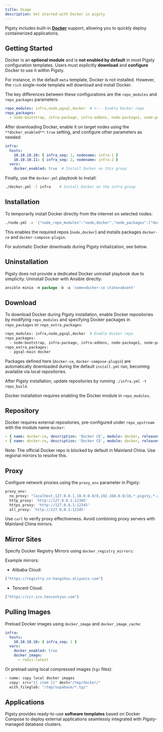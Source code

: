 ```yaml
---
title: Usage
description: Get started with Docker in pigsty
---
```



Pigsty includes built-in [**Docker**](https://www.docker.com/) support, allowing you to quickly deploy containerized applications.

## Getting Started

Docker is an **optional module** and is **not enabled by default** in most Pigsty configuration templates. Users must explicitly **download** and **configure** Docker to use it within Pigsty.

For instance, in the default `meta` template, Docker is not installed. However, the `rich` single-node template will download and install Docker.

The key differences between these configurations are the `repo_modules` and `repo_packages` parameters:

```yaml
repo_modules: infra,node,pgsql,docker  # <--- Enable Docker repo
repo_packages:
  - node-bootstrap, infra-package, infra-addons, node-package1, node-package2, pgsql-common, docker   # <--- Download Docker
```

After downloading Docker, enable it on target nodes using the `**docker_enabled**`: `true` setting, and configure other parameters as needed:

```yaml
infra:
  hosts:
    10.10.10.10: { infra_seq: 1, nodename: infra-1 }
    10.10.10.11: { infra_seq: 2, nodename: infra-2 }
  vars:
    docker_enabled: true  # Install Docker on this group
```

Finally, use the `docker.yml` playbook to install:

```bash
./docker.yml -l infra    # Install Docker on the infra group
```

## Installation

To temporarily install Docker directly from the internet on selected nodes:

```bash
./node.yml -e '{"node_repo_modules":"node,docker","node_packages":["docker-ce,docker-compose-plugin"]}' -t node_repo,node_pkg -l <select_group_ip>
```

This enables the required repos (`node,docker`) and installs packages `docker-ce` and `docker-compose-plugin`.

For automatic Docker downloads during Pigsty initialization, see below.

## Uninstallation

Pigsty does not provide a dedicated Docker uninstall playbook due to simplicity. Uninstall Docker with Ansible directly:

```go
ansible minio -m package -b -a 'name=docker-ce state=absent'
```

## Download

To download Docker during Pigsty installation, enable Docker repositories by modifying `repo_modules` and specifying Docker packages in `repo_packages` or `repo_extra_packages`:

```bash
repo_modules: infra,node,pgsql,docker  # Enable Docker repo
repo_packages:
  - node-bootstrap, infra-package, infra-addons, node-package1, node-package2, pgsql-common, docker
repo_extra_packages:
  - pgsql-main docker
```

Packages defined here (`docker-ce`, `docker-compose-plugin`) are automatically downloaded during the default `install.yml` run, becoming available via local repositories.

After Pigsty installation, update repositories by running `./infra.yml -t repo_build`.

Docker installation requires enabling the Docker module in `repo_modules`.

## Repository

Docker requires external repositories, pre-configured under `repo_upstream` with the module name `docker`:

```yaml
- { name: docker-ce, description: 'Docker CE', module: docker, releases: [7,8,9], arch: [x86_64, aarch64], baseurl: { default: 'https://download.docker.com/linux/centos/$releasever/$basearch/stable', china: 'https://mirrors.aliyun.com/docker-ce/linux/centos/$releasever/$basearch/stable', europe: 'https://mirrors.xtom.de/docker-ce/linux/centos/$releasever/$basearch/stable' }}
- { name: docker-ce, description: 'Docker CE', module: docker, releases: [11,12,20,22,24], arch: [x86_64, aarch64], baseurl: { default: 'https://download.docker.com/linux/${distro_name} ${distro_codename} stable', china: 'https://mirrors.tuna.tsinghua.edu.cn/docker-ce/linux/${distro_name} ${distro_codename} stable' }}
```

Note: The official Docker repo is blocked by default in Mainland China. Use regional mirrors to resolve this.

## Proxy

Configure network proxies using the `proxy_env` parameter in Pigsty:

```bash
proxy_env:
  no_proxy: "localhost,127.0.0.1,10.0.0.0/8,192.168.0.0/16,*.pigsty,*.aliyun.com,mirrors.*"
  http_proxy: 'http://127.0.0.1:12345'
  https_proxy: 'http://127.0.0.1:12345'
  all_proxy: 'http://127.0.0.1:12345'
```

Use `curl` to verify proxy effectiveness. Avoid combining proxy servers with Mainland China mirrors.

## Mirror Sites

Specify Docker Registry Mirrors using `docker_registry_mirrors`:

Example mirrors:

- Alibaba Cloud:

```bash
["https://registry.cn-hangzhou.aliyuncs.com"]
  ```

- Tencent Cloud:

```bash
["https://ccr.ccs.tencentyun.com"]
  ```

## Pulling Images

Preload Docker images using `docker_image` and `docker_image_cache`:

```yaml
infra:
  hosts:
    10.10.10.10: { infra_seq: 1 }
  vars:
    docker_enabled: true
    docker_image:
      - redis:latest
```

Or preload using local compressed images (`tgz` files):

```bash
- name: copy local docker images
  copy: src="{{ item }}" dest="/tmp/docker/"
  with_fileglob: "/tmp/supabase/*.tgz"
```

## Applications

Pigsty provides ready-to-use **software templates** based on Docker Compose to deploy external applications seamlessly integrated with Pigsty-managed database clusters.